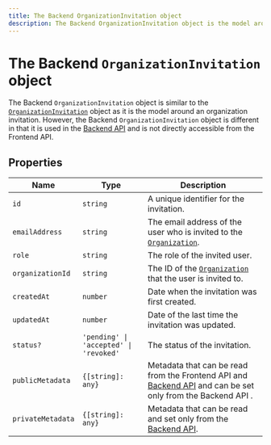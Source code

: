 ```yaml
---
title: The Backend OrganizationInvitation object
description: The Backend OrganizationInvitation object is the model around an organization invitation.
---
```


# The Backend `OrganizationInvitation` object

The Backend `OrganizationInvitation` object is similar to the [`OrganizationInvitation`](/docs/references/javascript/organization-invitation) object as it is the model around an organization invitation. However, the Backend `OrganizationInvitation` object is different in that it is used in the [Backend API](https://clerk.com/docs/reference/backend-api/tag/Organization-Invitations#operation/CreateOrganizationInvitation) and is not directly accessible from the Frontend API.

## Properties

| Name | Type | Description |
| --- | --- | --- |
| `id` | `string` | A unique identifier for the invitation. |
| `emailAddress` | `string` | The email address of the user who is invited to the [`Organization`](/docs/references/backend/types/backend-organization). |
| `role` | `string` | The role of the invited user. |
| `organizationId` | `string` | The ID of the [`Organization`](/docs/references/backend/types/backend-organization) that the user is invited to. |
| `createdAt` | `number` | Date when the invitation was first created. |
| `updatedAt` | `number` | Date of the last time the invitation was updated. |
| `status?` | `'pending' \| 'accepted' \| 'revoked'` | The status of the invitation. |
| `publicMetadata` | `{[string]: any}` | Metadata that can be read from the Frontend API and [Backend API](https://clerk.com/docs/reference/backend-api) and can be set only from the Backend API . |
| `privateMetadata` | `{[string]: any}` | Metadata that can be read and set only from the [Backend API](https://clerk.com/docs/reference/backend-api). |
